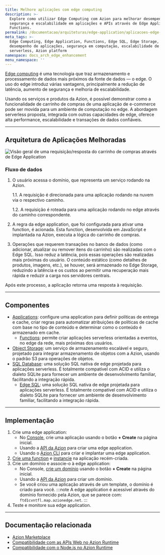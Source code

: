 ```yaml
---
title: Melhore aplicações com edge computing
description: >-
  Explore como utilizar Edge Computing com Azion para melhorar desempenho,
  segurança e escalabilidade em aplicações e APIs através de Edge Application e
  Functions.
permalink: /documentacao/arquiteturas/edge-application/aplicacoes-edge-enhanced/
meta_tags: >-
  Edge Computing, Edge Application, Functions, Edge SQL, Edge Storage,
  desempenho de aplicações, segurança em computação, escalabilidade de APIs,
  serverless, Azion platform
namespace: docs_arch_edge_enhancement
menu_namespace: ''
---
```


[Edge computing](https://www.azion.com/pt-br/solucoes/aplicacoes-edge-enhanced/) é uma tecnologia que traz armazenamento e processamento de dados mais próximos da fonte de dados — o edge. O uso do edge introduz várias vantagens, principalmente a redução de latência, aumento de segurança e melhoria de escalabilidade.

Usando os serviços e produtos da Azion, é possível demonstrar como a funcionalidade de carrinho de compras de uma aplicação de e-commerce pode ser movida para um ambiente de computação no edge. A abordagem serverless proposta, integrada com outras capacidades de edge, oferece alta performance, escalabilidade e transações de dados confiáveis.

---

## Arquitetura de Aplicações Melhoradas

![Visão geral de uma requisição/resposta do carrinho de compras através de Edge Application](/assets/docs/images/uploads/edge-enhanced.png)

### Fluxo de dados

1. O usuário acessa o domínio, que representa um serviço rodando na Azion.

    1.1. A requisição é direcionada para uma aplicação rodando na nuvem via o respectivo caminho.

    1.2. A requisição é roteada para uma aplicação rodando no edge através do caminho correspondente.

2. A regra da edge application, que foi configurada para ativar uma function, é acionada. Esta function, desenvolvida em JavaScript e implantada na Azion, executa a lógica do carrinho de compras.
3. Operações que requerem transações no banco de dados (como adicionar, atualizar ou remover itens do carrinho) são realizadas com o Edge SQL. Isso reduz a latência, pois essas operações são realizadas mais próximas do usuário.
O conteúdo estático (como detalhes de produtos, imagens, etc.), se houver, será armazenado no Edge Storage, reduzindo a latência e os custos ao permitir uma recuperação mais rápida e reduzir a carga nos servidores centrais.

Após este processo, a aplicação retorna uma resposta à requisição.

---

## Componentes

- [Applications](/pt-br/documentacao/produtos/build/edge-application/): configure uma application para definir políticas de entrega e cache, criar regras para automatizar atribuições de políticas de cache com base no tipo de conteúdo e determinar como o conteúdo é armazenado em cache.
    - [Functions](/pt-br/documentacao/produtos/build/edge-application/edge-functions/): permite criar aplicações serverless orientadas a eventos, no edge da rede, mais próximas dos usuários.
- [Object Storage](/pt-br/documentacao/produtos/store/edge-storage/): um serviço de armazenamento escalável e seguro, projetado para integrar armazenamento de objetos com a Azion, usando o padrão S3 para operações de objetos.
- [SQL Database](/pt-br/documentacao/produtos/store/edge-sql/): uma solução SQL nativa de edge projetada para aplicações serverless. É totalmente compatível com ACID e utiliza o dialeto SQLite para fornecer um ambiente de desenvolvimento familiar, facilitando a integração rápida.
    - [Edge SQL](/pt-br/documentacao/produtos/store/edge-sql/): uma solução SQL nativa de edge projetada para aplicações serverless. É totalmente compatível com ACID e utiliza o dialeto SQLite para fornecer um ambiente de desenvolvimento familiar, facilitando a integração rápida.

---

## Implementação

1. Crie uma edge application:
    - No [Console](https://console.azion.com), crie uma aplicação usando o botão **+ Create** na página inicial.
    - Usando a [API da Azion](https://api.azion.com/#9c61e0fd-e7aa-4a5f-b29e-7f9d71b98d5f) para criar uma edge application.
    - Usando o [Azion CLI](/pt-br/documentacao/devtools/cli/create/#edge-applications) para criar e implantar uma edge application.
2. [Crie uma function](/pt-br/documentacao/produtos/build/edge-application/edge-functions/#implementation) e [instancie](/pt-br/documentacao/produtos/guias/build/instanciar-edge-functions/) na aplicação recém-criada.
3. Crie um domínio e associe-o à edge application:
    - No Console, [crie um domínio](/pt-br/documentacao/produtos/guias/configurar-dominio/) usando o botão **+ Create** na página inicial.
    - Usando a [API da Azion](https://api.azion.com/#8eb89cc2-e58c-4c93-bb96-a4a30d96b818) para criar um domínio.
    - Se você criou uma aplicação através de um template, o domínio é criado para você.
:::note 
A edge application é acessível através do domínio fornecido pela Azion, que se parece com: `ftd1cvntfl.map.azionedge.net`. 
:::
4. Teste e monitore sua edge application.

---

## Documentação relacionada

- [Azion Marketplace](/pt-br/documentacao/produtos/marketplace/)
- [Compatibilidade com as APIs Web no Azion Runtime](/pt-br/documentacao/produtos/devtools/azion-edge-runtime/compatibilidade-frameworks/)
- [Compatibilidade com o Node.js no Azion Runtime](/pt-br/documentacao/produtos/devtools/azion-edge-runtime/compatibilidade/node/)
